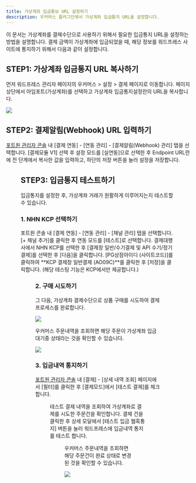 ```yaml
---
title: 가상계좌 입금통보 URL 설정하기
description: 우커머스 플러그인에서 가상계좌 입금통지 URL을 설정합니다.
---
```


이 문서는 가상계좌를 결제수단으로 사용하기 위해서 필요한 입금통지 URL을 설정하는 방법을 설명합니다.
결제 금액이 가상계좌에 입금되었을 때, 해당 정보를 워드프레스 사이트에 통지하기 위해서 다음과 같이
설정합니다.

## STEP1: 가상계좌 입금통지 URL 복사하기

먼저 워드프레스 관리자 페이지의 우커머스 > 설정 > 결제 페이지로 이동합니다. 페이지 상단에서 아임포트(가상계좌)를 선택하고 가상계좌 입금통지설정란의 URL을 복사합니다.

![](</gitbook-assets/ko/vbank-1.png>)

## STEP2: 결제알림(Webhook) URL 입력하기

[포트원 관리자 콘솔](https://admin.portone.io) 내 [결제 연동] - [연동 관리] - [결제알림(Webhook) 관리]
탭을 선택합니다. [결제모듈 V1] 선택 후 설정 모드를 [실연동]으로 선택한 후 Endpoint URL란에
전 단계에서 복사한 값을 입력하고, 하단의 저장 버튼을 눌러 설정을 저장합니다.

<Figure src={image1} />

## STEP3: 입금통지 테스트하기

입금통지를 설정한 후, 가상계좌 거래가 원활하게 이루어지는지 테스트할 수 있습니다.

### 1. NHN KCP 선택하기

포트원 콘솔 내 [결제 연동] - [연동 관리] - [채널 관리] 탭을 선택합니다.
[+ 채널 추가]를 클릭한 후 연동 모드를 [테스트]로 선택합니다. 결제대행사에서 NHN KCP를 선택한 후
[결제창 일반/수기결제 및 API 수기/정기결제]를 선택한 후 [다음]을 클릭합니다.
[PG상점아이디 (사이트코드)]를 클릭하여 **KCP 결제창 일반결제 (AO09C)**를 클릭한 후 [저장]을 클릭합니다.
(해당 테스팅 기능은 KCP에서만 제공합니다.)

<Figure src={image2} />

### 2. 구매 시도하기

그 다음, 가상계좌 결제수단으로 상품 구매를 시도하여 결제 프로세스를 완료합니다.

![](</gitbook-assets/ko/vbank-4.png>)

우커머스 주문내역을 조회하면 해당 주문이 가상계좌 입금대기중 상태라는 것을 확인할 수 있습니다.

![](</gitbook-assets/ko/vbank-5.png>)

### 3. 입금내역 통지하기

[포트원 관리자 콘솔](https://admin.portone.io) 내 [결제] - [상세 내역 조회] 페이지에서 [필터]를
클릭한 후 [결제모드]에서 [테스트 결제]를 체크합니다.

<Figure src={image3} />

테스트 결제 내역을 조회하여 가상계좌로 결제를 시도한 주문건을 확인합니다.
결제 건을 클릭한 후 상세 모달에서 [테스트 입금 웹훅통지] 버튼을 눌러 워드프레스에 입금내역 통지를 테스트 합니다.

<Figure src={image4} />

우커머스 주문내역을 조회하면 해당 주문건이 완료 상태로 변경된 것을 확인할 수 있습니다.

![](</gitbook-assets/ko/vbank-7.png>)
